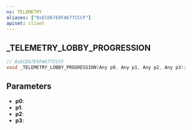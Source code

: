 ```yaml
---
ns: TELEMETRY
aliases: ["0xECD67E9FA677CCCF"]
apiset: client
---
```

## _TELEMETRY_LOBBY_PROGRESSION

```c
// 0xECD67E9FA677CCCF
void _TELEMETRY_LOBBY_PROGRESSION(Any p0, Any p1, Any p2, Any p3);
```


## Parameters
* **p0**:
* **p1**:
* **p2**:
* **p3**: